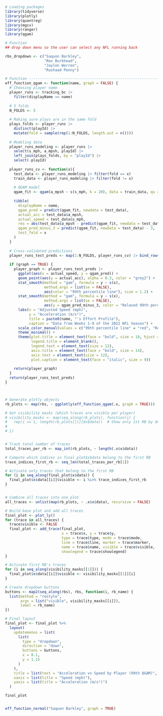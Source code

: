 

```r
# Loading packages 
library(tidyverse)
library(plotly)
library(quantreg)
library(mgcv)
library(ranger)
library(qgam)

```




```r
# Function
## drop down menu so the user can select any NFL running back

rbs_dropdown <- c("Saquon Barkley", 
                  "Rex Burkhead",
                  "Jaylen Warren",
                  "Rashaad Penny")

# Function ----------------------------------------------------------------
eff_function_qgam <- function(name, graph = FALSE) {
  # Choosing player name
  player_runs <- tracking_bc |> 
    filter(displayName == name)
  
  # 5 folds
  N_FOLDS <- 5
  
  # Making sure plays are in the same fold
  plays_folds <- player_runs |> 
    distinct(playId) |> 
    mutate(fold = sample(rep(1:N_FOLDS, length.out = n())))
  
  # Modeling data
  player_runs_modeling <- player_runs |> 
    select(s_mph, a_mpsh, playId) |> 
    left_join(plays_folds, by = "playId") |> 
    select(-playId)
  
  player_runs_cv <- function(x){
    test_data <- player_runs_modeling |> filter(fold == x)
    train_data <- player_runs_modeling |> filter(fold != x)
    
    # QGAM model
    qgam_fit <- qgam(a_mpsh ~ s(s_mph, k = 20), data = train_data, qu = 0.99)
    
    tibble(
      displayName = name,
      qgam_pred = predict(qgam_fit, newdata = test_data),
      actual_acc = test_data$a_mpsh,
      actual_speed = test_data$s_mph,
      res = abs(test_data$a_mpsh - predict(qgam_fit, newdata = test_data)),
      qgam_pred_minus_3 = predict(qgam_fit, newdata = test_data) - 3,
      test_fold = x
    )
  }
  
  # Cross-validated predictions
  player_runs_test_preds <- map(1:N_FOLDS, player_runs_cv) |> bind_rows()
  
  if (graph == TRUE) {
    player_graph <- player_runs_test_preds |> 
      ggplot(aes(x = actual_speed, y = qgam_pred)) +
      geom_point(aes(y = actual_acc), alpha = 0.3, color = "grey2") +
      stat_smooth(method = "gam", formula = y ~ s(x),
                  method.args = list(se = FALSE), 
                  aes(color = "99th percentile line"), size = 1.2) + 
      stat_smooth(method = "gam", formula = y ~ s(x),
                  method.args = list(se = FALSE), 
                  aes(y = qgam_pred_minus_3, color = "Relaxed 99th percentile line"), size = 1.2) + 
      labs(x = "Adjusted Speed (mph)",
           y = "Acceleration (m/s²)",
           title = paste0(name, "'s Effort Profile"),
           caption = "Data from Weeks 1-9 of the 2022 NFL Season") +
      scale_color_manual(values = c("99th percentile line" = "red", "Relaxed 99th percentile line" = "blue")) +
      theme_minimal() +
      theme(plot.title = element_text(face = "bold", size = 18, hjust = 0.5),
            legend.title = element_blank(),
            legend.text = element_text(size = 12),
            axis.title = element_text(face = "bold", size = 14),
            axis.text = element_text(size = 12),
            plot.caption = element_text(face = "italic", size = 9))
    
    return(player_graph)
  }
  return(player_runs_test_preds)
}



# Generate plotly objects
rb_plots <- map(rbs, ~ ggplotly(eff_function_qgam(.x, graph = TRUE)))

# Get visibility masks (which traces are visible per player)
# visibility_masks <- map(seq_along(rb_plots), function(i) {
#   rep(i == 1, length(rb_plots[[i]]$x$data))  # Show only 1st RB by default
# 
# })


# Track total number of traces
total_traces_per_rb <- map_int(rb_plots, ~ length(.x$x$data))

# Compute which indices in final_plot$x$data belong to the first RB
trace_indices_first_rb <- seq_len(total_traces_per_rb[1])

# Activate only traces that belong to the first RB
for (i in seq_along(final_plot$x$data)) {
  final_plot$x$data[[i]]$visible <- i %in% trace_indices_first_rb
}


# Combine all traces into one plot
all_traces <- unlist(map(rb_plots, ~ .x$x$data), recursive = FALSE)

# Build base plot and add all traces
final_plot <- plot_ly()
for (trace in all_traces) {
  trace$visible <- FALSE
  final_plot <- add_trace(final_plot,
                          x = trace$x, y = trace$y,
                          type = trace$type, mode = trace$mode,
                          line = trace$line, marker = trace$marker,
                          name = trace$name, visible = trace$visible,
                          showlegend = trace$showlegend)
}

# Activate first RB's traces
for (i in seq_along(visibility_masks[[1]])) {
  final_plot$x$data[[i]]$visible <- visibility_masks[[1]][i]
}

# Create dropdown buttons
buttons <- map2(seq_along(rbs), rbs, function(i, rb_name) {
  list(method = "restyle",
       args = list("visible", visibility_masks[[i]]),
       label = rb_name)
})

# Final layout
final_plot <- final_plot %>%
  layout(
    updatemenus = list(
      list(
        type = "dropdown",
        direction = "down",
        buttons = buttons,
        x = 0.1,
        y = 1.15
      )
    ),
    title = list(text = "Acceleration vs Speed by Player (99th QGAM)", x = 0.5),
    xaxis = list(title = "Speed (mph)"),
    yaxis = list(title = "Acceleration (m/s²)")
  )

final_plot


eff_function_normal("Saquon Barkley", graph = TRUE)
```

